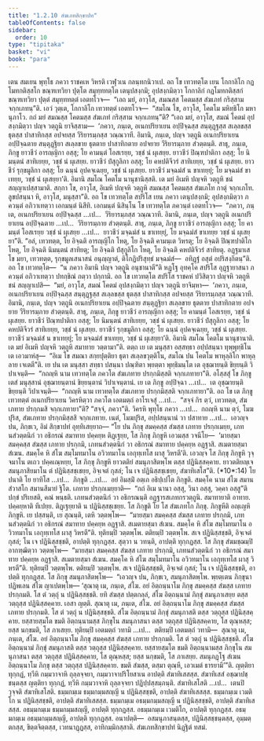 ```yaml
---
title: "1.2.10 สํฆเภทสิกฺขาปท"
tableOfContents: false
sidebar:
  order: 10
type: "tipitaka"
basket: "vi"
book: "para"
---
```



<DynamicBreadcrumb />

<Division number="409" book="para" e="ch" v="1" p="263">

<Paragraph number="1673" book="para">
เตน สมเยน พุทฺโธ ภควา ราชคเห วิหรติ เวฬุวเน กลนฺทกนิวาเป. อถ โข เทวทตฺโต เยน โกกาลิโก กฏโมทกติสฺสโก ขณฺฑเทวิยา ปุตฺโต สมุทฺททตฺโต เตนุปสงฺกมิ; อุปสงฺกมิตฺวา โกกาลิกํ กฏโมทกติสฺสกํ ขณฺฑเทวิยา ปุตฺตํ สมุทฺททตฺตํ เอตทโวจ—  “เอถ มยํ, อาวุโส, สมณสฺส โคตมสฺส สํฆเภทํ กริสฺสาม จกฺกเภทนฺ”ติ. เอวํ วุตฺเต, โกกาลิโก เทวทตฺตํ เอตทโวจ—  “สมโณ โข, อาวุโส, โคตโม มหิทฺธิโก มหานุภาโว. กถํ มยํ สมณสฺส โคตมสฺส สํฆเภทํ กริสฺสาม จกฺกเภทนฺ”ติ? “เอถ มยํ, อาวุโส, สมณํ โคตมํ อุปสงฺกมิตฺวา ปญฺจ วตฺถูนิ ยาจิสฺสาม—  ‘ภควา, ภนฺเต, อเนกปริยาเยน อปฺปิจฺฉสฺส สนฺตุฏฺฐสฺส สเลฺลขสฺส ธุตสฺส ปาสาทิกสฺส อปจยสฺส วีริยารมฺภสฺส วณฺณวาที. อิมานิ, ภนฺเต, ปญฺจ วตฺถูนิ อเนกปริยาเยน อปฺปิจฺฉตาย สนฺตุฏฺฐิยา สเลฺลขาย ธุตตาย ปาสาทิกตาย อปจยาย วีริยารมฺภาย สํวตฺตนฺติ. สาธุ, ภนฺเต, ภิกฺขู ยาวชีวํ อารญฺญิกา อสฺสุ; โย คามนฺตํ โอสเรยฺย, วชฺชํ นํ ผุเสยฺย. ยาวชีวํ ปิณฺฑปาติกา อสฺสุ; โย นิมนฺตนํ สาทิเยยฺย, วชฺชํ นํ ผุเสยฺย. ยาวชีวํ ปํสุกูลิกา อสฺสุ; โย คหปติจีวรํ สาทิเยยฺย, วชฺชํ นํ ผุเสยฺย. ยาวชีวํ รุกฺขมูลิกา อสฺสุ; โย ฉนฺนํ อุปคจฺเฉยฺย, วชฺชํ นํ ผุเสยฺย. ยาวชีวํ มจฺฉมํสํ น ขาเทยฺยุํ; โย มจฺฉมํสํ ขาเทยฺย, วชฺชํ นํ ผุเสยฺยา’ติ. อิมานิ สมโณ โคตโม นานุชานิสฺสติ. เต มยํ อิเมหิ ปญฺจหิ วตฺถูหิ ชนํ สญฺญาเปสฺสามาติ. สกฺกา โข, อาวุโส, อิเมหิ ปญฺจหิ วตฺถูหิ สมณสฺส โคตมสฺส สํฆเภโท กาตุํ จกฺกเภโท. ลูขปสนฺนา หิ, อาวุโส, มนุสฺสา”ติ.
</Paragraph>

<Paragraph number="1674" book="para">
อถ โข เทวทตฺโต สปริโส เยน ภควา เตนุปสงฺกมิ; อุปสงฺกมิตฺวา ภควนฺตํ อภิวาเทตฺวา เอกมนฺตํ นิสีทิ. เอกมนฺตํ นิสินฺโน โข เทวทตฺโต ภควนฺตํ เอตทโวจ—  “ภควา, ภนฺเต, อเนกปริยาเยน อปฺปิจฺฉสฺส …เป…  วีริยารมฺภสฺส วณฺณวาที. อิมานิ, ภนฺเต, ปญฺจ วตฺถูนิ อเนกปริยาเยน อปฺปิจฺฉตาย …เป…  วีริยารมฺภาย สํวตฺตนฺติ. สาธุ, ภนฺเต, ภิกฺขู ยาวชีวํ อารญฺญิกา อสฺสุ; โย คามนฺตํ โอสเรยฺย วชฺชํ นํ ผุเสยฺย …เป…  ยาวชีวํ มจฺฉมํสํ น ขาเทยฺยุํ, โย มจฺฉมํสํ ขาเทยฺย วชฺชํ นํ ผุเสยฺยา”ติ. “อลํ, เทวทตฺต, โย อิจฺฉติ อารญฺญิโก โหตุ, โย อิจฺฉติ คามนฺเต วิหรตุ; โย อิจฺฉติ ปิณฺฑปาติโก โหตุ, โย อิจฺฉติ นิมนฺตนํ สาทิยตุ; โย อิจฺฉติ ปํสุกูลิโก โหตุ, โย อิจฺฉติ คหปติจีวรํ สาทิยตุ. อฏฺฐมาเส โข มยา, เทวทตฺต, รุกฺขมูลเสนาสนํ อนุญฺญาตํ, ติโกฏิปริสุทฺธํ มจฺฉมํสํ—  อทิฏฺฐํ อสุตํ อปริสงฺกิตนฺ”ติ. อถ โข เทวทตฺโต—  “น ภควา อิมานิ ปญฺจ วตฺถูนิ อนุชานาตี”ติ หฏฺโฐ อุทคฺโค สปริโส อุฏฺฐายาสนา ภควนฺตํ อภิวาเทตฺวา ปทกฺขิณํ กตฺวา ปกฺกามิ.
</Paragraph>

</Division>
<Division number="410" book="para" e="ch" v="1" p="264">

<Paragraph number="1675" book="para">
อถ โข เทวทตฺโต สปริโส ราชคหํ ปวิสิตฺวา ปญฺจหิ วตฺถูหิ ชนํ สญฺญาเปสิ—  “มยํ, อาวุโส, สมณํ โคตมํ อุปสงฺกมิตฺวา ปญฺจ วตฺถูนิ ยาจิมฺหา—  ‘ภควา, ภนฺเต, อเนกปริยาเยน อปฺปิจฺฉสฺส สนฺตุฏฺฐสฺส สเลฺลขสฺส ธุตสฺส ปาสาทิกสฺส อปจยสฺส วีริยารมฺภสฺส วณฺณวาที. อิมานิ, ภนฺเต, ปญฺจ วตฺถูนิ อเนกปริยาเยน อปฺปิจฺฉตาย สนฺตุฏฺฐิยา สเลฺลขาย ธุตตาย ปาสาทิกตาย อปจยาย วีริยารมฺภาย สํวตฺตนฺติ. สาธุ, ภนฺเต, ภิกฺขู ยาวชีวํ อารญฺญิกา อสฺสุ; โย คามนฺตํ โอสเรยฺย, วชฺชํ นํ ผุเสยฺย. ยาวชีวํ ปิณฺฑปาติกา อสฺสุ; โย นิมนฺตนํ สาทิเยยฺย, วชฺชํ นํ ผุเสยฺย. ยาวชีวํ ปํสุกูลิกา อสฺสุ; โย คหปติจีวรํ สาทิเยยฺย, วชฺชํ นํ ผุเสยฺย. ยาวชีวํ รุกฺขมูลิกา อสฺสุ; โย ฉนฺนํ อุปคจฺเฉยฺย, วชฺชํ นํ ผุเสยฺย. ยาวชีวํ มจฺฉมํสํ น ขาเทยฺยุํ; โย มจฺฉมํสํ ขาเทยฺย, วชฺชํ นํ ผุเสยฺยา’ติ. อิมานิ สมโณ โคตโม นานุชานาติ. เต มยํ อิเมหิ ปญฺจหิ วตฺถูหิ สมาทาย วตฺตามา”ติ.
</Paragraph>

<Paragraph number="1676" book="para">
ตตฺถ เย เต มนุสฺสา อสฺสทฺธา อปฺปสนฺนา ทุพฺพุทฺธิโน เต เอวมาหํสุ—  “อิเม โข สมณา สกฺยปุตฺติยา ธุตา สเลฺลขวุตฺติโน, สมโณ ปน โคตโม พาหุลฺลิโก พาหุลฺลาย เจเตตี”ติ. เย ปน เต มนุสฺสา สทฺธา ปสนฺนา ปณฺฑิตา พฺยตฺตา พุทฺธิมนฺโต เต อุชฺฌายนฺติ ขิยฺยนฺติ วิปาเจนฺติ—  “กถญฺหิ นาม เทวทตฺโต ภควโต สํฆเภทาย ปรกฺกมิสฺสติ จกฺกเภทายา”ติ.
</Paragraph>

<Paragraph number="1677" book="para">
อโสฺสสุํ โข ภิกฺขู เตสํ มนุสฺสานํ อุชฺฌายนฺตานํ ขิยฺยนฺตานํ วิปาเจนฺตานํ. เย เต ภิกฺขู อปฺปิจฺฉา …เป…  เต อุชฺฌายนฺติ ขิยฺยนฺติ วิปาเจนฺติ—  “กถญฺหิ นาม เทวทตฺโต สํฆเภทาย ปรกฺกมิสฺสติ จกฺกเภทายา”ติ.
</Paragraph>

<Paragraph number="1678" book="para">
อถ โข เต ภิกฺขู เทวทตฺตํ อเนกปริยาเยน วิครหิตฺวา ภควโต เอตมตฺถํ อาโรเจสุํ …เป…  “สจฺจํ กิร ตฺวํ, เทวทตฺต, สํฆเภทาย ปรกฺกมสิ จกฺกเภทายา”ติ? “สจฺจํ, ภควา”ติ. วิครหิ พุทฺโธ ภควา …เป…  กถญฺหิ นาม ตฺวํ, โมฆปุริส, สํฆเภทาย ปรกฺกมิสฺสสิ จกฺกเภทาย. เนตํ, โมฆปุริส, อปฺปสนฺนานํ วา ปสาทาย …เป…  เอวญฺจ ปน, ภิกฺขเว, อิมํ สิกฺขาปทํ อุทฺทิเสยฺยาถ—
</Paragraph>

</Division>
<Division number="411" book="para" e="ch" v="1" p="265">

<Paragraph number="1679" book="para">
<Emphasis>“โย ปน ภิกฺขุ สมคฺคสฺส สํฆสฺส เภทาย ปรกฺกเมยฺย, เภทนสํวตฺตนิกํ วา อธิกรณํ สมาทาย ปคฺคยฺห ติฏฺเฐยฺย, โส ภิกฺขุ ภิกฺขูหิ เอวมสฺส วจนีโย—  ‘มายสฺมา สมคฺคสฺส สํฆสฺส เภทาย ปรกฺกมิ, เภทนสํวตฺตนิกํ วา อธิกรณํ สมาทาย ปคฺคยฺห อฏฺฐาสิ. สเมตายสฺมา สํเฆน. สมคฺโค หิ สํโฆ สมฺโมทมาโน อวิวทมาโน เอกุทฺเทโส ผาสุ วิหรตี’ติ. เอวญฺจ โส ภิกฺขุ ภิกฺขูหิ วุจฺจมาโน ตเถว ปคฺคเณฺหยฺย, โส ภิกฺขุ ภิกฺขูหิ ยาวตติยํ สมนุภาสิตพฺโพ ตสฺส ปฏินิสฺสคฺคาย. ยาวตติยญฺเจ สมนุภาสิยมาโน ตํ ปฏินิสฺสชฺเชยฺย, อิจฺเจตํ กุสลํ; โน เจ ปฏินิสฺสชฺเชยฺย, สํฆาทิเสโส”</Emphasis>ติ. (*10*:<Emphasis>14</Emphasis>)
</Paragraph>

</Division>
<Division number="412" book="para" e="ch" v="1" p="265">

<Paragraph number="1680" book="para">
<Emphasis>โย ปนา</Emphasis>ติ โย ยาทิโส …เป…  <Emphasis>ภิกฺขู</Emphasis>ติ …เป…  อยํ อิมสฺมิํ อตฺเถ อธิปฺเปโต ภิกฺขูติ.
</Paragraph>

<Paragraph number="1681" book="para">
<Emphasis>สมคฺโค</Emphasis> นาม <Emphasis>สํโฆ</Emphasis> สมานสํวาสโก สมานสีมายํ ฐิโต.
</Paragraph>

<Paragraph number="1682" book="para">
<Emphasis>เภทาย ปรกฺกเมยฺยา</Emphasis>ติ—  “กถํ อิเม นานา อสฺสุ, วินา อสฺสุ, วคฺคา อสฺสู”ติ ปกฺขํ ปริเยสติ, คณํ พนฺธติ.
</Paragraph>

<Paragraph number="1683" book="para">
<Emphasis>เภทนสํวตฺตนิกํ วา อธิกรณนฺ</Emphasis>ติ อฏฺฐารสเภทกรวตฺถูนิ.
</Paragraph>

<Paragraph number="1684" book="para">
<Emphasis>สมาทายา</Emphasis>ติ อาทาย.
</Paragraph>

<Paragraph number="1685" book="para">
<Emphasis>ปคฺคยฺหา</Emphasis>ติ ทีเปยฺย.
</Paragraph>

<Paragraph number="1686" book="para">
<Emphasis>ติฏฺเฐยฺยา</Emphasis>ติ น ปฏินิสฺสชฺเชยฺย.
</Paragraph>

<Paragraph number="1687" book="para">
<Emphasis>โส ภิกฺขู</Emphasis>ติ โย โส สํฆเภทโก ภิกฺขุ.
</Paragraph>

<Paragraph number="1688" book="para">
<Emphasis>ภิกฺขูหี</Emphasis>ติ อญฺเญหิ ภิกฺขูหิ.
</Paragraph>

<Paragraph number="1689" book="para">
เย ปสฺสนฺติ, เย สุณนฺติ, เตหิ วตฺตพฺโพ—  “มายสฺมา สมคฺคสฺส สํฆสฺส เภทาย ปรกฺกมิ, เภทนสํวตฺตนิกํ วา อธิกรณํ สมาทาย ปคฺคยฺห อฏฺฐาสิ. สเมตายสฺมา สํเฆน. สมคฺโค หิ สํโฆ สมฺโมทมาโน อวิวทมาโน เอกุทฺเทโส ผาสุ วิหรตี”ติ. ทุติยมฺปิ วตฺตพฺโพ. ตติยมฺปิ วตฺตพฺโพ. สเจ ปฏินิสฺสชฺชติ, อิจฺเจตํ กุสลํ; โน เจ ปฏินิสฺสชฺชติ, อาปตฺติ ทุกฺกฏสฺส. สุตฺวา น วทนฺติ, อาปตฺติ ทุกฺกฏสฺส. โส ภิกฺขุ สํฆมชฺฌมฺปิ อากฑฺฒิตฺวา วตฺตพฺโพ—  “มายสฺมา สมคฺคสฺส สํฆสฺส เภทาย ปรกฺกมิ, เภทนสํวตฺตนิกํ วา อธิกรณํ สมาทาย ปคฺคยฺห อฏฺฐาสิ. สเมตายสฺมา สํเฆน. สมคฺโค หิ สํโฆ สมฺโมทมาโน อวิวทมาโน เอกุทฺเทโส ผาสุ วิหรตี”ติ. ทุติยมฺปิ วตฺตพฺโพ. ตติยมฺปิ วตฺตพฺโพ. สเจ ปฏินิสฺสชฺชติ, อิจฺเจตํ กุสลํ; โน เจ ปฏินิสฺสชฺชติ, อาปตฺติ ทุกฺกฏสฺส. โส ภิกฺขุ สมนุภาสิตพฺโพ—  “เอวญฺจ ปน, ภิกฺขเว, สมนุภาสิตพฺโพ. พฺยตฺเตน ภิกฺขุนา ปฏิพเลน สํโฆ ญาเปตพฺโพ—
</Paragraph>

</Division>
<Division number="413" book="para" e="ch" v="1" p="266">

<Paragraph number="1690" book="para">
‘สุณาตุ เม, ภนฺเต, สํโฆ. อยํ อิตฺถนฺนาโม ภิกฺขุ สมคฺคสฺส สํฆสฺส เภทาย ปรกฺกมติ. โส ตํ วตฺถุํ น ปฏินิสฺสชฺชติ. ยทิ สํฆสฺส ปตฺตกลฺลํ, สํโฆ อิตฺถนฺนามํ ภิกฺขุํ สมนุภาเสยฺย ตสฺส วตฺถุสฺส ปฏินิสฺสคฺคาย. เอสา ญตฺติ.
</Paragraph>

<Paragraph number="1691" book="para">
สุณาตุ เม, ภนฺเต, สํโฆ. อยํ อิตฺถนฺนาโม ภิกฺขุ สมคฺคสฺส สํฆสฺส เภทาย ปรกฺกมติ. โส ตํ วตฺถุํ น ปฏินิสฺสชฺชติ. สํโฆ อิตฺถนฺนามํ ภิกฺขุํ สมนุภาสติ ตสฺส วตฺถุสฺส ปฏินิสฺสคฺคาย. ยสฺสายสฺมโต ขมติ อิตฺถนฺนามสฺส ภิกฺขุโน สมนุภาสนา ตสฺส วตฺถุสฺส ปฏินิสฺสคฺคาย, โส ตุณฺหสฺส; ยสฺส นกฺขมติ, โส ภาเสยฺย.
</Paragraph>

<Paragraph number="1692" book="para">
ทุติยมฺปิ เอตมตฺถํ วทามิ …เป…  ตติยมฺปิ เอตมตฺถํ วทามิ—  สุณาตุ เม, ภนฺเต, สํโฆ. อยํ อิตฺถนฺนาโม ภิกฺขุ สมคฺคสฺส สํฆสฺส เภทาย ปรกฺกมติ. โส ตํ วตฺถุํ น ปฏินิสฺสชฺชติ. สํโฆ อิตฺถนฺนามํ ภิกฺขุํ สมนุภาสติ ตสฺส วตฺถุสฺส ปฏินิสฺสคฺคาย. ยสฺสายสฺมโต ขมติ อิตฺถนฺนามสฺส ภิกฺขุโน สมนุภาสนา ตสฺส วตฺถุสฺส ปฏินิสฺสคฺคาย, โส ตุณฺหสฺส; ยสฺส นกฺขมติ, โส ภาเสยฺย.
</Paragraph>

<Paragraph number="1693" book="para">
สมนุภฏฺโฐ สํเฆน อิตฺถนฺนาโม ภิกฺขุ ตสฺส วตฺถุสฺส ปฏินิสฺสคฺคาย. ขมติ สํฆสฺส, ตสฺมา ตุณฺหี, เอวเมตํ ธารยามี’”ติ.
</Paragraph>

</Division>
<Division number="414" book="para" e="ch" v="1" p="267">

<Paragraph number="1694" book="para">
ญตฺติยา ทุกฺกฏํ, ทฺวีหิ กมฺมวาจาหิ ถุลฺลจฺจยา, กมฺมวาจาปริโยสาเน อาปตฺติ สํฆาทิเสสสฺส. สํฆาทิเสสํ อชฺฌาปชฺชนฺตสฺส ญตฺติยา ทุกฺกฏํ, ทฺวีหิ กมฺมวาจาหิ ถุลฺลจฺจยา ปฏิปฺปสฺสมฺภนฺติ.
</Paragraph>

<Paragraph number="1695" book="para">
<Emphasis>สํฆาทิเสโส</Emphasis>ติ …เป…  เตนปิ วุจฺจติ สํฆาทิเสโสติ.
</Paragraph>

</Division>
<Division number="415" book="para" e="ch" v="1" p="267">

<Paragraph number="1696" book="para">
ธมฺมกมฺเม ธมฺมกมฺมสญฺญี น ปฏินิสฺสชฺชติ, อาปตฺติ สํฆาทิเสสสฺส.
</Paragraph>

<Paragraph number="1697" book="para">
ธมฺมกมฺเม เวมติโก น ปฏินิสฺสชฺชติ, อาปตฺติ สํฆาทิเสสสฺส.
</Paragraph>

<Paragraph number="1698" book="para">
ธมฺมกมฺเม อธมฺมกมฺมสญฺญี น ปฏินิสฺสชฺชติ, อาปตฺติ สํฆาทิเสสสฺส.
</Paragraph>

<Paragraph number="1699" book="para">
อธมฺมกมฺเม ธมฺมกมฺมสญฺญี, อาปตฺติ ทุกฺกฏสฺส.
</Paragraph>

<Paragraph number="1700" book="para">
อธมฺมกมฺเม เวมติโก, อาปตฺติ ทุกฺกฏสฺส.
</Paragraph>

<Paragraph number="1701" book="para">
อธมฺมกมฺเม อธมฺมกมฺมสญฺญี, อาปตฺติ ทุกฺกฏสฺส.
</Paragraph>

</Division>
<Division number="416" book="para" e="ch" v="1" p="267">

<Paragraph number="1702" book="para">
อนาปตฺติ—  อสมนุภาสนฺตสฺส, ปฏินิสฺสชฺชนฺตสฺส, อุมฺมตฺตกสฺส, ขิตฺตจิตฺตสฺส, เวทนาฏฺฏสฺส, อาทิกมฺมิกสฺสาติ.

</Paragraph>
</Division>

<Paragraph number="1703" type="center" book="para">
สํฆเภทสิกฺขาปทํ นิฏฺฐิตํ ทสมํ.
</Paragraph>